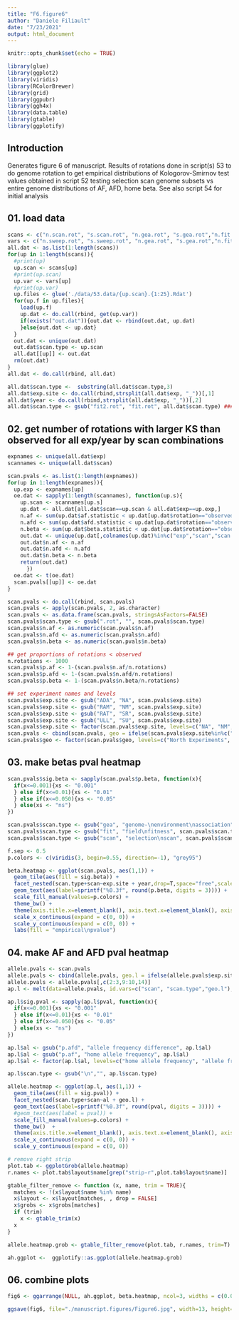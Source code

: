 ```yaml
---
title: "F6.figure6"
author: "Daniele Filiault"
date: "7/23/2021"
output: html_document
---
```

```r
knitr::opts_chunk$set(echo = TRUE)

library(glue)
library(ggplot2)
library(viridis)
library(RColorBrewer)
library(grid)
library(ggpubr)
library(ggh4x)
library(data.table)
library(gtable)
library(ggplotify)

```

## Introduction

Generates figure 6 of manuscript. 
Results of rotations done in script(s) 53 to do genome rotation to get empirical distributions of Kologorov-Smirnov test values obtained in script 52 testing selection scan genome subsets vs entire genome distributions of AF, AFD, home beta.  See also script 54 for initial analysis

## 01. load data

```r
scans <- c("n.scan.rot", "s.scan.rot", "n.gea.rot", "s.gea.rot","n.fit.rot", "s.fit.rot", "n.fit2.rot", "s.fit2.rot")
vars <- c("n.sweep.rot", "s.sweep.rot", "n.gea.rot", "s.gea.rot","n.fit.rot", "s.fit.rot", "n.fit.rot", "s.fit.rot")
all.dat <- as.list(1:length(scans))
for(up in 1:length(scans)){
  #print(up)
  up.scan <- scans[up]
  #print(up.scan)
  up.var <- vars[up]
  #print(up.var)
  up.files <- glue('./data/53.data/{up.scan}.{1:25}.Rdat')
  for(up.f in up.files){
    load(up.f)
    up.dat <- do.call(rbind, get(up.var))
    if(exists("out.dat")){out.dat <- rbind(out.dat, up.dat)
    }else{out.dat <- up.dat}
  }
  out.dat <- unique(out.dat)
  out.dat$scan.type <- up.scan
  all.dat[[up]] <- out.dat
  rm(out.dat)
}
all.dat <- do.call(rbind, all.dat)

all.dat$scan.type <-  substring(all.dat$scan.type,3)
all.dat$exp.site <- do.call(rbind,strsplit(all.dat$exp, "_"))[,1]
all.dat$year <- do.call(rbind,strsplit(all.dat$exp, "_"))[,2]
all.dat$scan.type <- gsub("fit2.rot", "fit.rot", all.dat$scan.type) ### combine 2 rounds of fitness scans

```

## 02. get number of rotations with larger KS than observed for all exp/year by scan combinations

```r
expnames <- unique(all.dat$exp)
scannames <- unique(all.dat$scan)

scan.pvals <- as.list(1:length(expnames))
for(up in 1:length(expnames)){
  up.exp <- expnames[up]
  oe.dat <- sapply(1:length(scannames), function(up.s){
    up.scan <- scannames[up.s]
    up.dat <- all.dat[all.dat$scan==up.scan & all.dat$exp==up.exp,]
    n.af <- sum(up.dat$af.statistic < up.dat[up.dat$rotation=="observed","af.statistic"])
    n.afd <- sum(up.dat$afd.statistic < up.dat[up.dat$rotation=="observed","afd.statistic"])
    n.beta <- sum(up.dat$beta.statistic < up.dat[up.dat$rotation=="observed","beta.statistic"])
    out.dat <- unique(up.dat[,colnames(up.dat)%in%c("exp","scan","scan.type","exp.site", "year")])
    out.dat$n.af <- n.af
    out.dat$n.afd <- n.afd
    out.dat$n.beta <- n.beta
    return(out.dat)
      })
  oe.dat <- t(oe.dat)
  scan.pvals[[up]] <- oe.dat
}

scan.pvals <- do.call(rbind, scan.pvals)
scan.pvals <- apply(scan.pvals, 2, as.character)
scan.pvals <- as.data.frame(scan.pvals, stringsAsFactors=FALSE)
scan.pvals$scan.type <- gsub(".rot", "", scan.pvals$scan.type)
scan.pvals$n.af <- as.numeric(scan.pvals$n.af)
scan.pvals$n.afd <- as.numeric(scan.pvals$n.afd)
scan.pvals$n.beta <- as.numeric(scan.pvals$n.beta)

## get proportions of rotations < observed
n.rotations <- 1000
scan.pvals$p.af <- 1-(scan.pvals$n.af/n.rotations)
scan.pvals$p.afd <- 1-(scan.pvals$n.afd/n.rotations)
scan.pvals$p.beta <- 1-(scan.pvals$n.beta/n.rotations)

## set experiment names and levels
scan.pvals$exp.site <- gsub("ADA", "NA", scan.pvals$exp.site)
scan.pvals$exp.site <- gsub("RAM", "NM", scan.pvals$exp.site)
scan.pvals$exp.site <- gsub("RAT", "SR", scan.pvals$exp.site)
scan.pvals$exp.site <- gsub("ULL", "SU", scan.pvals$exp.site)
scan.pvals$exp.site <- factor(scan.pvals$exp.site, levels=c("NA", "NM", "SR", "SU"))
scan.pvals <- cbind(scan.pvals, geo = ifelse(scan.pvals$exp.site%in%c("NA","NM"), "North Experiments","South Experiments"))
scan.pvals$geo <- factor(scan.pvals$geo, levels=c("North Experiments", "South Experiments"))

```

## 03. make betas pval heatmap

```r
scan.pvals$sig.beta <- sapply(scan.pvals$p.beta, function(x){
  if(x<=0.001){xs <- "0.001"
  } else if(x<=0.01){xs <- "0.01"
  } else if(x<=0.050){xs <- "0.05"
  } else(xs <- "ns")
})

scan.pvals$scan.type <- gsub("gea", "genome-\nenvironment\nassociation", scan.pvals$scan.type)
scan.pvals$scan.type <- gsub("fit", "field\nfitness", scan.pvals$scan.type)
scan.pvals$scan.type <- gsub("scan", "selection\nscan", scan.pvals$scan.type)

```

```r
f.sep <- 0.5
p.colors <- c(viridis(3, begin=0.55, direction=-1), "grey95")

beta.heatmap <- ggplot(scan.pvals, aes(1,1)) +
  geom_tile(aes(fill = sig.beta)) +
  facet_nested(scan.type+scan~exp.site + year,drop=T,space="free",scales="free") +
  geom_text(aes(label=sprintf("%0.3f", round(p.beta, digits = 3)))) +
  scale_fill_manual(values=p.colors) +
  theme_bw() +
  theme(axis.title.x=element_blank(), axis.text.x=element_blank(), axis.ticks.x=element_blank(), axis.title.y=element_blank(), axis.text.y=element_blank(), axis.ticks.y=element_blank(), strip.text.y.right = element_text(angle = 0), panel.grid.major = element_blank(), panel.grid.minor = element_blank(), panel.spacing.x = unit(c(0, f.sep, 0 ,f.sep, 0, f.sep, 0) , 'lines'), panel.spacing.y = unit(c( 0,0,0,0,0,0,0,f.sep,0,0,f.sep,0,0,0,0,0,0) , 'lines'), strip.background = element_rect(colour="black", fill="grey75")) +
  scale_x_continuous(expand = c(0, 0)) +
  scale_y_continuous(expand = c(0, 0)) + 
  labs(fill = "empirical\npvalue")
```

## 04. make AF and AFD pval heatmap

```r
allele.pvals <- scan.pvals
allele.pvals <- cbind(allele.pvals, geo.l = ifelse(allele.pvals$exp.site%in%c("NA","NM"), "North","South"))
allele.pvals <- allele.pvals[,c(2:3,9:10,14)]
ap.l <- melt(data=allele.pvals, id.vars=c("scan", "scan.type","geo.l"), variable.name="al",value.name="pval")

ap.l$sig.pval <- sapply(ap.l$pval, function(x){
  if(x<=0.001){xs <- "0.001"
  } else if(x<=0.01){xs <- "0.01"
  } else if(x<=0.050){xs <- "0.05"
  } else(xs <- "ns")
})

ap.l$al <- gsub("p.afd", "allele frequency difference", ap.l$al)
ap.l$al <- gsub("p.af", "home allele frequency", ap.l$al)
ap.l$al <- factor(ap.l$al, levels=c("home allele frequency", "allele frequency difference"))

ap.l$scan.type <- gsub("\n","", ap.l$scan.type)
```

```r

allele.heatmap <- ggplot(ap.l, aes(1,1)) +
  geom_tile(aes(fill = sig.pval)) +
  facet_nested(scan.type+scan~al + geo.l) +
  geom_text(aes(label=sprintf("%0.3f", round(pval, digits = 3)))) +
  #geom_text(aes(label = pval)) +
  scale_fill_manual(values=p.colors) +
  theme_bw()  +
  theme(axis.title.x=element_blank(), axis.text.x=element_blank(), axis.ticks.x=element_blank(), axis.title.y=element_blank(), axis.text.y=element_blank(), axis.ticks.y=element_blank(), strip.text.y.right = element_text(margin = margin(0,0,0,0, "lines")), panel.grid.major = element_blank(), panel.grid.minor = element_blank(), panel.spacing.x = unit(c(0, f.sep, 0) , 'lines'), panel.spacing.y = unit(c( 0,0,0,0,0,0,0,f.sep,0,0,f.sep,0,0,0,0,0,0) , 'lines'), legend.position = "none", strip.background = element_rect(colour="black", fill="grey75")) +
  scale_x_continuous(expand = c(0, 0)) +
  scale_y_continuous(expand = c(0, 0))

# remove right strip
plot.tab <- ggplotGrob(allele.heatmap)
r.names <- plot.tab$layout$name[grep("strip-r",plot.tab$layout$name)]

gtable_filter_remove <- function (x, name, trim = TRUE){
  matches <- !(x$layout$name %in% name)
  x$layout <- x$layout[matches, , drop = FALSE]
  x$grobs <- x$grobs[matches]
  if (trim) 
    x <- gtable_trim(x)
  x
}

allele.heatmap.grob <- gtable_filter_remove(plot.tab, r.names, trim=T)

ah.ggplot <-  ggplotify::as.ggplot(allele.heatmap.grob)

```

## 06. combine plots

```r

fig6 <- ggarrange(NULL, ah.ggplot, beta.heatmap, ncol=3, widths = c(0.08, 0.8, 2.1), labels=c("", "A", "B" ), hjust=c(1))

ggsave(fig6, file="./manuscript.figures/Figure6.jpg", width=13, height=8)
```

